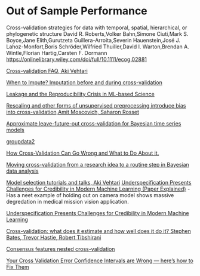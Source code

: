 # Out of Sample Performance

Cross-validation strategies for data with temporal, spatial, hierarchical, or phylogenetic structure
David R. Roberts,Volker Bahn,Simone Ciuti,Mark S. Boyce,Jane Elith,Gurutzeta Guillera-Arroita,Severin Hauenstein,José J. Lahoz-Monfort,Boris Schröder,Wilfried Thuiller,David I. Warton,Brendan A. Wintle,Florian Hartig,Carsten F. Dormann
[https://onlinelibrary.wiley.com/doi/full/10.1111/ecog.02881](https://onlinelibrary.wiley.com/doi/full/10.1111/ecog.02881)

[Cross-validation FAQ, Aki Vehtari](https://avehtari.github.io/modelselection/CV-FAQ.html)


[When to Impute? Imputation before and during cross-validation](https://arxiv.org/pdf/2010.00718.pdf)

[Leakage and the Reproducibility Crisis in ML-based Science](https://arxiv.org/pdf/2207.07048.pdf)

[Rescaling and other forms of unsupervised preprocessing introduce bias into cross-validation,Amit Moscovich, Saharon Rosset](https://arxiv.org/abs/1901.08974)

[Approximate leave-future-out cross-validation for Bayesian time series models](https://arxiv.org/pdf/1902.06281.pdf)

[groupdata2](https://github.com/LudvigOlsen/groupdata2)

[How Cross-Validation Can Go Wrong and What to Do About it.](https://www.marcel-neunhoeffer.com/pdf/papers/pa_cross-validation.pdf)

[Moving cross-validation from a research idea to a routine step in Bayesian data analysis](https://statmodeling.stat.columbia.edu/2022/06/30/47790/)

[Model selection tutorials and talks, Aki Vehtari](https://avehtari.github.io/modelselection/index.html)
[Underspecification Presents Challenges for Credibility in Modern Machine Learning (Paper Explained)](https://www.youtube.com/watch?v=gch94ttuy5s)
-Has a neet example of holding out on camera model shows massive degredation in medical mission vision application.

[Underspecification Presents Challenges for Credibility in Modern Machine Learning](https://arxiv.org/abs/2011.03395)

[Cross-validation: what does it estimate and how well does it do it? Stephen Bates, Trevor Hastie, Robert Tibshirani](https://arxiv.org/abs/2104.00673)

[Consensus features nested cross-validation](https://academic.oup.com/bioinformatics/article/36/10/3093/5716331)

[Your Cross Validation Error Confidence Intervals are Wrong — here’s how to Fix Them](https://towardsdatascience.com/your-cross-validation-error-confidence-intervals-are-wrong-heres-how-to-fix-them-abbfe28d390)
